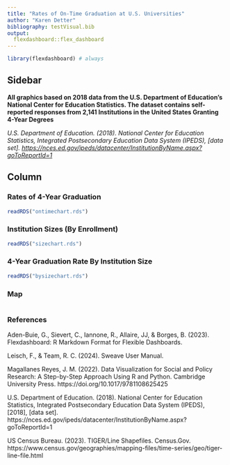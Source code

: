 ```yaml
---
title: "Rates of On-Time Graduation at U.S. Universities"
author: "Karen Detter"
bibliography: testVisual.bib
output: 
  flexdashboard::flex_dashboard
---
```


```r
library(flexdashboard) # always
```

## Sidebar {.sidebar}

**All graphics based on 2018 data from the U.S. Department of Education's National Center for Education Statistics. The dataset contains self-reported responses from 2,141 Institutions in the United States Granting 4-Year Degrees**


*U.S. Department of Education. (2018). National Center for Education Statistics, Integrated Postsecondary Education Data System (IPEDS), [data set]. <https://nces.ed.gov/ipeds/datacenter/InstitutionByName.aspx?goToReportId=1>*


## Column {.tabset .tabset-fade}

### Rates of 4-Year Graduation

```r
readRDS("ontimechart.rds")
```

### Institution Sizes (By Enrollment)

```r
readRDS("sizechart.rds")
```

### 4-Year Graduation Rate By Institution Size

```r
readRDS("bysizechart.rds")
```

### Map

```r

```

### References

Aden-Buie, G., Sievert, C., Iannone, R., Allaire, \relax JJ, & Borges, B. (2023). Flexdashboard: R Markdown Format for Flexible Dashboards.

Leisch, F., & Team, R. C. (2024). Sweave User Manual.

Magallanes Reyes, J. M. (2022). Data Visualization for Social and Policy Research: A Step-by-Step Approach Using R and Python. Cambridge University Press. https://doi.org/10.1017/9781108625425

U.S. Department of Education. (2018). National Center for Education Statistics, Integrated Postsecondary Education Data System (IPEDS), [2018], [data set]. https://nces.ed.gov/ipeds/datacenter/InstitutionByName.aspx?goToReportId=1

US Census Bureau. (2023). TIGER/Line Shapefiles. Census.Gov. https://www.census.gov/geographies/mapping-files/time-series/geo/tiger-line-file.html


